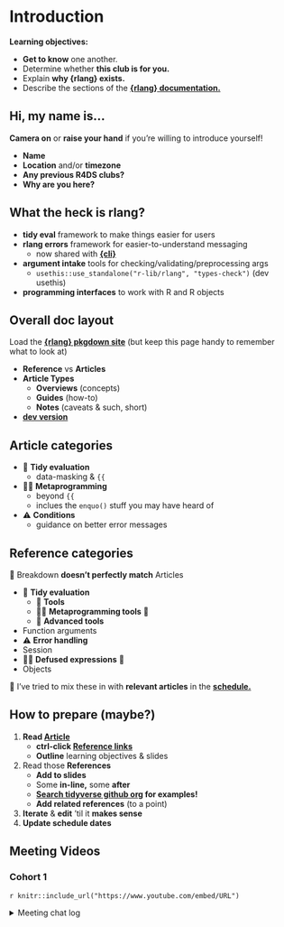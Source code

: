 # Introduction

**Learning objectives:**

-   **Get to know** one another.
-   Determine whether **this club is for you.**
-   Explain **why {rlang} exists.**
-   Describe the sections of the [**{rlang} documentation.**](https://rlang.r-lib.org/){target="_blank"}

## Hi, my name is...

**Camera on** or **raise your hand** if you're willing to introduce yourself!

-   **Name**
-   **Location** and/or **timezone**
-   **Any previous R4DS clubs?**
-   **Why are you here?**

## What the heck is rlang?

-   **tidy eval** framework to make things easier for users
-   **rlang errors** framework for easier-to-understand messaging
    -   now shared with [**{cli}**](https://cli.r-lib.org/){target="_blank"}
-   **argument intake** tools for checking/validating/preprocessing args
    -   `usethis::use_standalone("r-lib/rlang", "types-check")` (dev usethis)
-   **programming interfaces** to work with R and R objects

## Overall doc layout

Load the [**{rlang} pkgdown site**](https://rlang.r-lib.org/){target="_blank"} (but keep this page handy to remember what to look at)

-   **Reference** vs **Articles**
-   **Article Types**
    -   **Overviews** (concepts)
    -   **Guides** (how-to)
    -   **Notes** (caveats & such, short)
-   [**dev version**](https://rlang.r-lib.org/dev/){target="_blank"}

## Article categories

-   🧹 **Tidy evaluation**
    -   data-masking & `{{`
-   👩‍💻 **Metaprogramming**
    -   beyond `{{`
    -   inclues the `enquo()` stuff you may have heard of
-   ⚠️ **Conditions**
    -   guidance on better error messages

## Reference categories

🤨 Breakdown **doesn't perfectly match** Articles

-   🧹 **Tidy evaluation**
    -   🧹 **Tools**
    -   👩‍💻 **Metaprogramming tools** 🤨
    -   🧹 **Advanced tools**
-   Function arguments
-   ⚠️ **Error handling**
-   Session
-   👩‍💻 **Defused expressions** 🤨
-   Objects

🤞 I've tried to mix these in with **relevant articles** in the [**schedule.**](https://docs.google.com/spreadsheets/d/1Rw6TXuC0xP43JpzjCpYS70do04OEyaj6XjyKiOkXy90/edit?usp=sharing){target="_blank"}

## How to prepare (maybe?)

1.  **Read [Article](https://rlang.r-lib.org/reference/topic-data-mask.html){target="_blank"}**
    -   **ctrl-click [Reference links](https://rlang.r-lib.org/reference/topic-defuse.html){target="_blank"}**
    -   **Outline** learning objectives & slides
2.  Read those **References**
    -   **Add to slides**
    -   Some **in-line,** some **after**
    -   **[Search tidyverse github org](https://github.com/search?q=org%3Atidyverse%20is_bare_list&type=code){target="_blank"} for examples!**
    -   **Add related references** (to a point)
3.  **Iterate** & **edit** 'til it **makes sense**
4.  **Update schedule dates**

## Meeting Videos

### Cohort 1

`r knitr::include_url("https://www.youtube.com/embed/URL")`

<details>

<summary>Meeting chat log</summary>

```         
LOG
```

</details>
